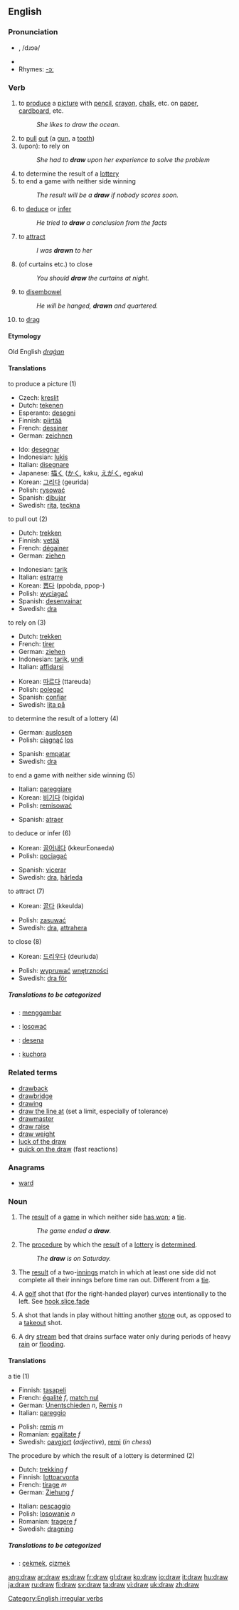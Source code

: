 ==English==

===Pronunciation===
*{{IPA|/'dɻɑʊ/}}, /dɹɔə/
*{{audio|en-us-draw.ogg|Audio (US)}}
*Rhymes: [[Rhymes:English:-ɔː|-ɔː]]

===Verb===
[[Category:English irregular verbs]]
{{en-verb|draws|drawing|drew|drawn|}}

# to [[produce]] a [[picture]] with [[pencil]], [[crayon]], [[chalk]], etc. on [[paper]], [[cardboard]], etc.
#:''She likes to draw the ocean.''
# to [[pull]] [[out]] (a [[gun]], a [[tooth]])
# (upon): to rely on
#:''She had to '''draw''' upon her experience to solve the problem''
# to determine the result of a [[lottery]]
# to end a game with neither side winning 
#:''The result will be a '''draw''' if nobody scores soon.'' <!---Noun?---->
# to [[deduce]] or [[infer]]
#: ''He tried to '''draw''' a conclusion from the facts''
# to [[attract]]
#:''I was '''drawn''' to her''
# (of curtains etc.) to close
#:''You should '''draw''' the curtains at night.''
# to [[disembowel]]
#:''He will be hanged, '''drawn''' and quartered.''
# to [[drag]]

====Etymology====
Old English ''[[draġan]]''

====Translations====
;to produce a picture (1)
{{top}}
*Czech: [[kreslit]]
*Dutch: [[tekenen]]
*Esperanto: [[desegni]]
*Finnish: [[piirtää]]
*French: [[dessiner]]
*German: [[zeichnen]]
{{mid}}
*Ido: [[desegnar]]
*Indonesian: [[lukis]]
*Italian: [[disegnare]]
*Japanese: [[描く]] ([[かく]], kaku, [[えがく]], egaku)
*Korean: [[그리다]] (geurida)
*Polish: [[rysować]]
*Spanish: [[dibujar]]
*Swedish: [[rita]], [[teckna]]
{{bottom}}

;to pull out (2)
{{top}}
*Dutch: [[trekken]]
*Finnish: [[vetää]]
*French: [[dégainer]]
*German: [[ziehen]]
{{mid}}
*Indonesian: [[tarik]]
*Italian: [[estrarre]]
*Korean: [[뽑다]] (ppobda, ppop-)
*Polish: [[wyciągać]]
*Spanish: [[desenvainar]]
*Swedish: [[dra]]
{{bottom}}

;to rely on (3)
{{top}}
*Dutch: [[trekken]]
*French: [[tirer]]
*German: [[ziehen]]
*Indonesian: [[tarik]], [[undi]]
*Italian: [[affidarsi]]
{{mid}}
*Korean: [[따르다]] (ttareuda)
*Polish: [[polegać]]
*Spanish: [[confiar]]
*Swedish: [[lita på]]
{{bottom}}

;to determine the result of a lottery (4)
{{top}}
*German: [[auslosen]]
*Polish: [[ciągnąć]] [[los]]
{{mid}}
*Spanish: [[empatar]]
*Swedish: [[dra]]
{{bottom}}

;to end a game with neither side winning (5)
{{top}}
*Italian: [[pareggiare]]
*Korean: [[비기다]] (bigida)
*Polish: [[remisować]]
{{mid}}
*Spanish: [[atraer]]
{{bottom}}

;to deduce or infer (6)
{{top}}
*Korean: [[끌어내다]] (kkeurEonaeda)
*Polish: [[pociągać]]
{{mid}}
*Spanish: [[vicerar]]
*Swedish: [[dra]], [[härleda]]
{{bottom}}
;to attract (7)
{{top}}
*Korean: [[끌다]] (kkeulda)
{{mid}}
*Polish: [[zasuwać]]
*Swedish: [[dra]], [[attrahera]]
{{bottom}}

;to close (8)
{{top}}
*Korean: [[드리우다]] (deuriuda)
{{mid}}
*Polish: [[wypruwać]] [[wnętrzności]]
*Swedish: [[dra för]]
{{bottom}}

=====Translations to be categorized=====
{{checktrans}}
{{top}}
*{{ttbc|Indonesian}}: [[gambar|menggambar]]
*{{ttbc|Polish}}: [[losować]]
{{mid}}
*{{ttbc|Romanian}}: [[desena]]
*{{ttbc|Swahili}}: [[kuchora]]
{{bottom}}

===Related terms===
*[[drawback]]
*[[drawbridge]]
*[[drawing]]
*[[draw the line at]] (set a limit, especially of tolerance)
*[[drawmaster]]
*[[draw raise]]
*[[draw weight]]
*[[luck of the draw]]
*[[quick on the draw]] (fast reactions)

===Anagrams===
*[[ward]]

===Noun===
{{en-noun}}

# The [[result]] of a [[game]] in which neither side [[win|has won]]; a [[tie]].
#:''The game ended a '''draw'''.''
#The [[procedure]] by which the [[result]] of a [[lottery]] is [[determine]]d.
#:''The '''draw''' is on Saturday.''
# {{cricket}} The [[result]] of a two-[[innings]] match in which at least one side did not complete all their innings before time ran out. Different from a [[tie]].
#{{golf}} A [[golf]] shot that (for the right-handed player) curves intentionally to the left. See [[hook]],[[slice]],[[fade]]
#{{curling}} A shot that lands in play without hitting another [[stone]] out, as opposed to a [[takeout]] shot. 
#{{geography}} A dry [[stream]] bed that drains surface water only during periods of heavy [[rain]] or [[flooding]].

====Translations====
;a tie (1)
{{top}}
*Finnish: [[tasapeli]]
*French: [[égalité]] ''f'', [[match nul]]
*German: [[Unentschieden]] ''n'', [[Remis]] ''n''
*Italian: [[pareggio]] {{m}}
{{mid}}
*Polish: [[remis]] ''m''
*Romanian: [[egalitate]] ''f''
*Swedish: [[oavgjort]] (''adjective''), [[remi]] {{n}} (''in chess'')
{{bottom}}

;The procedure by which the result of a lottery is determined (2)
{{top}}
*Dutch: [[trekking]] ''f''
*Finnish: [[lottoarvonta]]
*French: [[tirage]] ''m''
*German: [[Ziehung]] ''f''
{{mid}}
*Italian: [[pescaggio]] {{m}}
*Polish: [[losowanie]] ''n''
*Romanian: [[tragere]] ''f''
*Swedish: [[dragning]] {{c}}
{{bottom}}

=====Translations to be categorized=====
{{checktrans}}
{{top}}
*{{ttbc|Turkish}}: [[çekmek]], [[çizmek]]
{{mid}}
{{bottom}}

[[ang:draw]]
[[ar:draw]]
[[es:draw]]
[[fr:draw]]
[[gl:draw]]
[[ko:draw]]
[[io:draw]]
[[it:draw]]
[[hu:draw]]
[[ja:draw]]
[[ru:draw]]
[[fi:draw]]
[[sv:draw]]
[[ta:draw]]
[[vi:draw]]
[[uk:draw]]
[[zh:draw]]